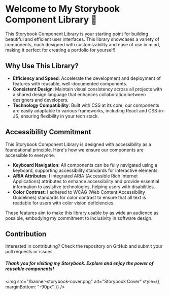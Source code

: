 
<Meta title="Introduction" />

# Welcome to My Storybook Component Library 🌟

This Storybook Component Library is your starting point for building beautiful and efficient user interfaces. This library showcases a variety of components, each designed with customizability and ease of use in mind, making it perfect for creating a portfolio for yourself!

## Why Use This Library?

- **Efficiency and Speed**: Accelerate the development and deployment of features with reusable, well-documented components.
- **Consistent Design**: Maintain visual consistency across all projects with a shared design language that enhances collaboration between designers and developers.
- **Technology Compatibility**: Built with CSS at its core, our components are easily adaptable to various frameworks, including React and CSS-in-JS, ensuring flexibility in your tech stack.

## Accessibility Commitment

This Storybook Component Library is designed with accessibility as a foundational principle. Here's how we ensure our components are accessible to everyone:

- **Keyboard Navigation**: All components can be fully navigated using a keyboard, supporting accessibility standards for interactive elements.
- **ARIA Attributes**: I integrated ARIA (Accessible Rich Internet Applications) attributes to enhance accessibility and provide essential information to assistive technologies, helping users with disabilities.
- **Color Contrast**: I adhered to WCAG (Web Content Accessibility Guidelines) standards for color contrast to ensure that all text is readable for users with color vision deficiencies.

These features aim to make this library usable by as wide an audience as possible, embodying my commitment to inclusivity in software design.

## Contribution

Interested in contributing? Check the repository on GitHub and submit your pull requests or issues.

##### Thank you for visiting my Storybook. Explore and enjoy the power of reusable components!

<img
  src="/banner-storybook-cover.png"
  alt="Storybook Cover"
  style={{ marginBottom: "-90px" }}
/>
